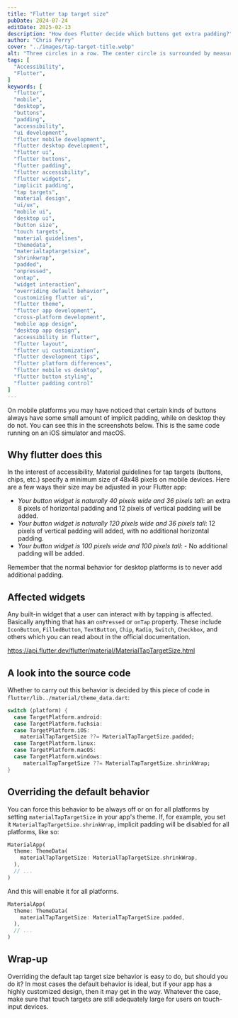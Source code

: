 ```yaml
---
title: "Flutter tap target size"
pubDate: 2024-07-24
editDate: 2025-02-13
description: "How does Flutter decide which buttons get extra padding?"
author: "Chris Perry"
cover: "../images/tap-target-title.webp"
alt: "Three circles in a row. The center circle is surrounded by measurement lines and a label that reads 48."
tags: [
  "Accessibility",
  "Flutter",
]
keywords: [
  "flutter",
  "mobile",
  "desktop",
  "buttons",
  "padding",
  "accessibility",
  "ui development",
  "flutter mobile development",
  "flutter desktop development",
  "flutter ui",
  "flutter buttons",
  "flutter padding",
  "flutter accessibility",
  "flutter widgets",
  "implicit padding",
  "tap targets",
  "material design",
  "ui/ux",
  "mobile ui",
  "desktop ui",
  "button size",
  "touch targets",
  "material guidelines",
  "themedata",
  "materialtaptargetsize",
  "shrinkwrap",
  "padded",
  "onpressed",
  "ontap",
  "widget interaction",
  "overriding default behavior",
  "customizing flutter ui",
  "flutter theme",
  "flutter app development",
  "cross-platform development",
  "mobile app design",
  "desktop app design",
  "accessibility in flutter",
  "flutter layout",
  "flutter ui customization",
  "flutter development tips",
  "flutter platform differences",
  "flutter mobile vs desktop",
  "flutter button styling",
  "flutter padding control"
]
---
```



On mobile platforms you may have noticed that certain kinds of buttons always have some small amount of implicit padding, while on desktop they do not. You can see this in the screenshots below. This is the same code running on an iOS simulator and macOS.

<PostPicture src={spacing} alt="An iOS app with padded buttons and a macOS app with un-padded buttons." title="Padding differences" />

## Why flutter does this

In the interest of accessibility, Material guidelines for tap targets (buttons, chips, etc.) specify a minimum size of 48x48 pixels on mobile devices. Here are a few ways their size may be adjusted in your Flutter app:

* *Your button widget is naturally 40 pixels wide and 36 pixels tall*: an extra 8 pixels of horizontal padding and 12 pixels of vertical padding will be added.
* *Your button widget is naturally 120 pixels wide and 36 pixels tall*: 12 pixels of vertical padding will added, with no additional horizontal padding.
* *Your button widget is 100 pixels wide and 100 pixels tall*:  - No additional padding will be added.

Remember that the normal behavior for desktop platforms is to never add additional padding.

## Affected widgets

Any built-in widget that a user can interact with by tapping is affected. Basically anything that has an `onPressed` or `onTap` property. These include `IconButton`, `FilledButton`, `TextButton`, `Chip`, `Radio`, `Switch`, `Checkbox`, and others which you can read about in the official documentation.

https://api.flutter.dev/flutter/material/MaterialTapTargetSize.html 

## A look into the source code

Whether to carry out this behavior is decided by this piece of code in `flutter/lib../material/theme_data.dart`:

```dart title="theme_data.dart" 
switch (platform) {
  case TargetPlatform.android:
  case TargetPlatform.fuchsia:
  case TargetPlatform.iOS:
    materialTapTargetSize ??= MaterialTapTargetSize.padded;
  case TargetPlatform.linux:
  case TargetPlatform.macOS:
  case TargetPlatform.windows:
     materialTapTargetSize ??= MaterialTapTargetSize.shrinkWrap;
}
```


## Overriding the default behavior

You can force this behavior to be always off or on for all platforms by setting `materialTapTargetSize` in your app's theme. If, for example, you set it `MaterialTapTargetSize.shrinkWrap`, implicit padding will be disabled for all platforms, like so:

```dart
MaterialApp(
  theme: ThemeData(
    materialTapTargetSize: MaterialTapTargetSize.shrinkWrap,
  ),
  // ...
)
```

<PostPicture src={shrinkwrap} alt="An app on both iOS and macOS with un-padded buttons." title="No padding"/>

And this will enable it for all platforms.

```dart
MaterialApp(
  theme: ThemeData(
    materialTapTargetSize: MaterialTapTargetSize.padded,
  ),
  // ...
)
```


<PostPicture src={padded} alt="An app on both iOS and macOS with padded buttons." title="Padding everywhere"/>

## Wrap-up

Overriding the default tap target size behavior is easy to do, but should you do it? In most cases the default behavior is ideal, but if your app has a highly customized design, then it may get in the way. Whatever the case, make sure that touch targets are still adequately large for users on touch-input devices.

